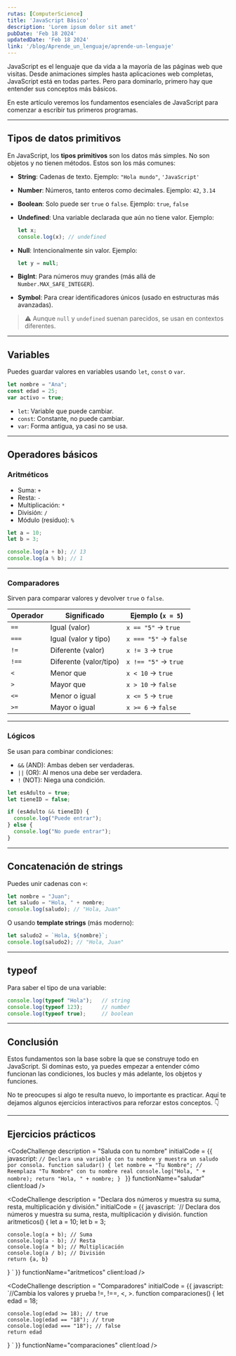 ```yaml
---
rutas: [ComputerScience]
title: 'JavaScript Básico'
description: 'Lorem ipsum dolor sit amet'
pubDate: 'Feb 18 2024'
updatedDate: 'Feb 18 2024'
link: '/blog/Aprende_un_lenguaje/aprende-un-lenguaje'
---
```



JavaScript es el lenguaje que da vida a la mayoría de las páginas web que visitas. Desde animaciones simples hasta aplicaciones web completas, JavaScript está en todas partes. Pero para dominarlo, primero hay que entender sus conceptos más básicos.

En este artículo veremos los fundamentos esenciales de JavaScript para comenzar a escribir tus primeros programas.

---

## Tipos de datos primitivos

En JavaScript, los **tipos primitivos** son los datos más simples. No son objetos y no tienen métodos. Estos son los más comunes:

* **String**: Cadenas de texto.
  Ejemplo: `"Hola mundo"`, `'JavaScript'`

* **Number**: Números, tanto enteros como decimales.
  Ejemplo: `42`, `3.14`

* **Boolean**: Solo puede ser `true` o `false`.
  Ejemplo: `true`, `false`

* **Undefined**: Una variable declarada que aún no tiene valor.
  Ejemplo:

  ```js
  let x;
  console.log(x); // undefined
  ```

* **Null**: Intencionalmente sin valor.
  Ejemplo:

  ```js
  let y = null;
  ```

* **BigInt**: Para números muy grandes (más allá de `Number.MAX_SAFE_INTEGER`).

* **Symbol**: Para crear identificadores únicos (usado en estructuras más avanzadas).

> ⚠️ Aunque `null` y `undefined` suenan parecidos, se usan en contextos diferentes.

---

## Variables

Puedes guardar valores en variables usando `let`, `const` o `var`.

```js
let nombre = "Ana";
const edad = 25;
var activo = true;
```

* `let`: Variable que puede cambiar.
* `const`: Constante, no puede cambiar.
* `var`: Forma antigua, ya casi no se usa.

---

## Operadores básicos

### Aritméticos

* Suma: `+`
* Resta: `-`
* Multiplicación: `*`
* División: `/`
* Módulo (residuo): `%`

```js
let a = 10;
let b = 3;

console.log(a + b); // 13
console.log(a % b); // 1
```

---

### Comparadores

Sirven para comparar valores y devolver `true` o `false`.

| Operador | Significado            | Ejemplo (`x = 5`)     |
| -------- | ---------------------- | --------------------- |
| `==`     | Igual (valor)          | `x == "5"` → `true`   |
| `===`    | Igual (valor y tipo)   | `x === "5"` → `false` |
| `!=`     | Diferente (valor)      | `x != 3` → `true`     |
| `!==`    | Diferente (valor/tipo) | `x !== "5"` → `true`  |
| `<`      | Menor que              | `x < 10` → `true`     |
| `>`      | Mayor que              | `x > 10` → `false`    |
| `<=`     | Menor o igual          | `x <= 5` → `true`     |
| `>=`     | Mayor o igual          | `x >= 6` → `false`    |

---

### Lógicos

Se usan para combinar condiciones:

* `&&` (AND): Ambas deben ser verdaderas.
* `||` (OR): Al menos una debe ser verdadera.
* `!` (NOT): Niega una condición.

```js
let esAdulto = true;
let tieneID = false;

if (esAdulto && tieneID) {
  console.log("Puede entrar");
} else {
  console.log("No puede entrar");
}
```

---

## Concatenación de strings

Puedes unir cadenas con `+`:

```js
let nombre = "Juan";
let saludo = "Hola, " + nombre;
console.log(saludo); // "Hola, Juan"
```

O usando **template strings** (más moderno):

```js
let saludo2 = `Hola, ${nombre}`;
console.log(saludo2); // "Hola, Juan"
```

---

## typeof

Para saber el tipo de una variable:

```js
console.log(typeof "Hola");   // string
console.log(typeof 123);      // number
console.log(typeof true);     // boolean
```

---

## Conclusión

Estos fundamentos son la base sobre la que se construye todo en JavaScript. Si dominas esto, ya puedes empezar a entender cómo funcionan las condiciones, los bucles y más adelante, los objetos y funciones.

No te preocupes si algo te resulta nuevo, lo importante es practicar. Aquí te dejamos algunos ejercicios interactivos para reforzar estos conceptos. 👇

---

## Ejercicios prácticos

<CodeChallenge
    description = "Saluda con tu nombre"
    initialCode = {{
        javascript: `// Declara una variable con tu nombre y muestra un saludo por consola.
function saludar() {
    let nombre = "Tu Nombre"; // Reemplaza "Tu Nombre" con tu nombre real
    console.log("Hola, " + nombre);
    return "Hola, " + nombre;
}
`
    }}
    functionName="saludar"
 client:load />

 <CodeChallenge
    description = "Declara dos números y muestra su suma, resta, multiplicación y división."
    initialCode = {{
        javascript: `// Declara dos números y muestra su suma, resta, multiplicación y división.
function aritmeticos() {
    let a = 10;
    let b = 3;

    console.log(a + b); // Suma
    console.log(a - b); // Resta
    console.log(a * b); // Multiplicación
    console.log(a / b); // División
    return {a, b}
}
`
    }}
    functionName="aritmeticos"
 client:load />

<CodeChallenge
    description = "Comparadores"
    initialCode = {{
        javascript: `//Cambia los valores y prueba !=, !==, <, >.
function comparaciones() {
    let edad = 18;

    console.log(edad >= 18); // true
    console.log(edad == "18"); // true
    console.log(edad === "18"); // false
    return edad
}
`
    }}
    functionName="comparaciones"
 client:load />